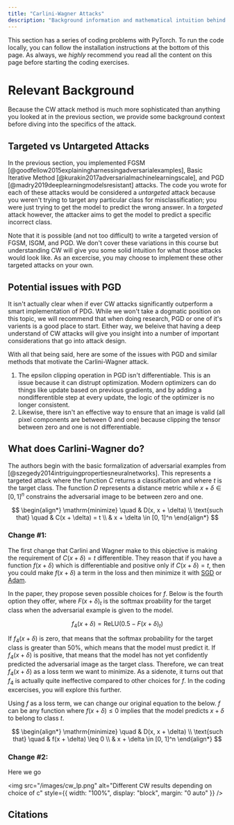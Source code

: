 ```yaml
---
title: "Carlini-Wagner Attacks"
description: "Background information and mathematical intuition behind Carlini-Wager adversarial attacks."
---
```


This section has a series of coding problems with PyTorch. To run the code locally, you can follow the
installation instructions at the bottom of this page. As always, we <i>highly</i> recommend you read
all the content on this page before starting the coding exercises.

<ExerciseButtons
  githubUrl="https://github.com/zroe1/xlab-ai-security/blob/main/working/robust_bench.ipynb"
  colabUrl="https://colab.research.google.com/github/zroe1/xlab-ai-security/blob/main/working/robust_bench.ipynb"
/>

# Relevant Background

Because the CW attack method is much more sophisticated than anything you looked at
in the previous section, we provide some background context before diving into the specifics
of the attack.

## Targeted vs Untargeted Attacks

In the previous section, you implemented FGSM [@goodfellow2015explainingharnessingadversarialexamples], Basic Iterative Method [@kurakin2017adversarialmachinelearningscale],
and PGD [@madry2019deeplearningmodelsresistant] attacks. The code you wrote for each of these attacks would be
considered a _untargeted_ attack because you weren't trying to target any particular class
for misclassification; you were just trying to get the model to predict the wrong answer.
In a _targeted_ attack however, the attacker aims to get the model to predict a specific incorrect class.

Note that it is possible (and not too difficult) to write a targeted version of
FGSM, ISGM, and PGD. We don't cover these variations in this course but understanding
CW will give you some solid intuition for what those attacks would look like.
As an excercise, you may choose to implement these other targeted attacks on your own.

## Potential issues with PGD

It isn't actually clear when if ever CW attacks significantly outperform a smart implementation
of PDG. While we won't take a dogmatic position on this topic, we will recommend that
when doing research, PGD or one of it's varients is a good place to start.
Either way, we beleive that having a deep understand of CW attacks will give
you insight into a number of important considerations that go into attack design.

With all that being said, here are some of the issues with PGD and similar methods
that motivate the Carlini-Wagner attack.

1. The epsilon clipping operation in PGD isn't differentiable. This is an issue because it
   can distrupt optimization. Modern optimizers can do things like update based on previous
   gradients, and by adding a nondifferentible step at every update, the logic of the optimizer
   is no longer consistent.
2. Likewise, there isn't an effective way to ensure that an image is valid
   (all pixel components are between 0 and one) because clipping the tensor
   between zero and one is not differentiable.

## What does Carlini-Wagner do?

The authors begin with the basic formalization of adversarial examples from [@szegedy2014intriguingpropertiesneuralnetworks].
This represents a targeted attack where the function $C$ returns a classification and where $t$ is the target class.
The function $D$ represents a distance metric while $x + \delta \in [0, 1]^n$ constrains the adversarial image to be
between zero and one.

$$
\begin{align*}
\mathrm{minimize} \quad & D(x, x + \delta) \\
\text{such that} \quad & C(x + \delta) = t \\
& x + \delta \in [0, 1]^n
\end{align*}
$$

### Change #1:

The first change that Carlini and Wagner make to this objective is making the
requirement of $C(x + \delta) = t$ differentible. They reason that
if you have a function $f(x + \delta)$ which is differentiable and positive only if $C(x + \delta) = t$,
then you could make $f(x + \delta)$ a term in the loss and then minimize it with
[SGD](https://docs.pytorch.org/docs/stable/generated/torch.optim.SGD.html) or
[Adam](https://docs.pytorch.org/docs/stable/generated/torch.optim.Adam.html).

In the paper, they propose seven possible choices for $f$. Below is the fourth
option they offer, where
$F(x + \delta)_t$ is the softmax proability for the target class when the adversarial
example is given to the model.

$$
f_4(x + \delta) = \mathrm{ReLU}(0.5 - F(x + \delta)_t)
$$

If $f_4(x + \delta)$ is zero, that means that the softmax probability for the target
class is greater than 50%, which means that the model must predict it. If $f_4(x + \delta)$
is positive, that means that the model has not yet confidently predicted the adversarial
image as the target class. Therefore, we can treat $f_4(x + \delta)$ as a loss term we want to minimize.
As a sidenote, it turns out that $f_4$ is actually quite ineffective compared to other choices for
$f$. In the coding excercises, you will explore this further.

Using $f$ as a loss term, we can change our original equation to the below.
$f$ can be any function where $f(x + \delta) \leq 0$ implies that the model predicts
$x + \delta$ to belong to class $t$.

$$
\begin{align*}
\mathrm{minimize} \quad & D(x, x + \delta) \\
\text{such that} \quad & f(x + \delta) \leq 0 \\
& x + \delta \in [0, 1]^n
\end{align*}
$$

### Change #2:

Here we go

<img
  src="/images/cw_lp.png"
  alt="Different CW results depending on choice of c"
  style={{ width: "100%", display: "block", margin: "0 auto" }}
/>

## Citations
